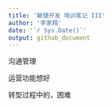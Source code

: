 ```yaml
---
title: '敏捷开发 培训笔记 III'
author: '李家翔'
date: '`r Sys.Date()`'
output: github_document
---
```


沟通管理

运营功能想好

转型过程中的，困难